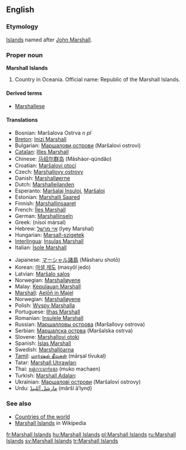 ==English==

===Etymology===
[[Island]]s named after [[w:History of the Marshall Islands|John Marshall]].

===Proper noun===
'''Marshall Islands''' {{p}}

# Country in Oceania. Official name: Republic of the Marshall Islands.

====Derived terms====
*[[Marshallese]]

====Translations====
{{top}}
*Bosnian: Maršalova Ostrva ''n pl''
*[[Breton]]: [[Inizi Marshall]]
*Bulgarian: [[Маршалови острови]] (Maršalovi ostrovi)
*[[Catalan]]: [[Illes Marshall]]
*Chinese: [[马绍尔群岛]] (Mǎshàor-qúndǎo)
*Croatian: [[Maršalovi otoci]]
*Czech: [[Marshallovy ostrovy]]
*Danish: [[Marshalløerne]]
*Dutch: [[Marshalleilanden]]
*Esperanto: [[Marŝalaj Insuloj]], [[Marŝaloj]]
*Estonian: [[Marshalli Saared]]
*Finnish: [[Marshallinsaaret]]
*French: [[Îles Marshall]] {{f}} {{p}}
*German: [[Marshallinseln]]
*Greek: {{t|el|Νήσοι Μάρσαλ|m|p}} (nísoi mársal)
*Hebrew: [[איי מרשל]] (Iyey Marshal)
*Hungarian: [[Marsall-szigetek]]
*[[Interlingua]]: [[Insulas Marshall]]
*Italian: [[Isole Marshall]] {{f}} {{p}}
{{mid}}
*Japanese: [[マーシャル諸島]] (Māsharu shotō)
*Korean: [[마셜 제도]] (masyŏl jedo)
*Latvian: [[Maršalo salos]]
*Norwegian: [[Marshalløyene]]
*Malay: [[Kepulauan Marshall]]
*[[Marshall]]: [[Aelōn̄ in M̧ajeļ]]
*Norwegian: [[Marshalløyene]]
*Polish: [[Wyspy Marshalla]]
*Portuguese: [[Ilhas Marshall]]
*Romanian: [[Insulele Marshall]]
*Russian: [[Маршалловы острова]] (Maršallovy ostrova)
*Serbian: [[Маршалска острва]] (Maršalska ostrva)
*Slovene: [[Marshallovi otoki]]
*Spanish: [[Islas Marshall]] {{f}} {{p}}
*Swedish: [[Marshallöarna]]
*[[Tamil]]: [[மார்ஷல் தீவுகள்]] (mārṣal tīvukaḷ)
*Tatar: [[Marshall Utırawları]]
*Thai: [[หมู่เกาะมาร์แชล]] (muko machaen)
*Turkish: [[Marshall Adaları]]
*Ukrainian: [[Маршалові острови]] (Maršalovi ostrovy)
*Urdu: [[مارشل آئلینڈ]] (māršl ā’lynḍ)
{{bottom}}

===See also===
*[[Countries of the world]]
*[[w:Marshall Islands|Marshall Islands]] in Wikipedia

[[fr:Marshall Islands]]
[[hu:Marshall Islands]]
[[pl:Marshall Islands]]
[[ru:Marshall Islands]]
[[sv:Marshall Islands]]
[[tr:Marshall Islands]]